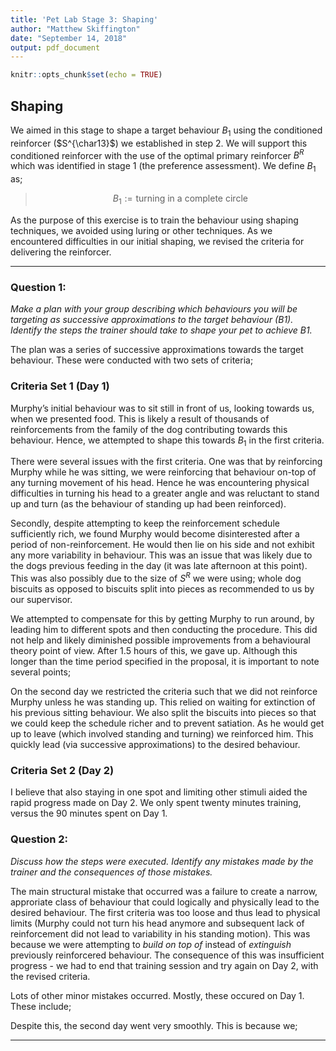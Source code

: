 ---
title: 'Pet Lab Stage 3: Shaping'
author: "Matthew Skiffington"
date: "September 14, 2018"
output: pdf_document
---


```{r setup, include=FALSE}
knitr::opts_chunk$set(echo = TRUE)
```

## Shaping

We aimed in this stage to shape a target behaviour $B_1$ using the conditioned reinforcer ($S^{\char13}$) we established in step 2. We will support this conditioned reinforcer with the use of the optimal primary reinforcer $B^R$ which was identified in stage 1 (the preference assessment). We define $B_1$ as;

 > $$B_1 := \text{turning in a complete circle}$$
 
 
As the purpose of this exercise is to train the behaviour using shaping techniques, we avoided using luring or other techniques. As we encountered difficulties in our initial shaping, we revised the criteria for delivering the reinforcer.

---

### Question 1:

*Make a plan with your group describing which behaviours you will be targeting as successive approximations to the target behaviour (B1). Identify the steps the trainer should take to shape your pet to achieve B1.*

The plan was a series of successive approximations towards the target behaviour. These were conducted with two sets of criteria;

### Criteria Set 1 (Day 1)

\begin{enumerate}
  \item Any movement at all by Murphy
  \item Any movement of Murphy to the left (including head turns)
  \item Movement past $90^o$ to the left of Murphy's head or body
  \item Any movement \textit{approaching} $180^o$ of head or body
  \item Any movement\textit{past} $180^o$ of head or body
  \item Any complete turn
\end{enumerate}

Murphy's initial behaviour was to sit still in front of us, looking towards us, when we presented food. This is likely a result of thousands of reinforcements from the family of the dog contributing towards this behaviour. Hence, we attempted to shape this towards $B_1$ in the first criteria.  

There were several issues with the first criteria. One was that by reinforcing Murphy while he was sitting, we were reinforcing that behaviour on-top of any turning movement of his head. Hence he was encountering physical difficulties in turning his head to a greater angle and was reluctant to stand up and turn (as the behaviour of standing up had been reinforced). 

Secondly, despite attempting to keep the reinforcement schedule sufficiently rich, we found Murphy would become disinterested after a period of non-reinforcement. He would then lie on his side and not exhibit any more variability in behaviour. This was an issue that was likely due to the dogs previous feeding in the day (it was late afternoon at this point). This was also possibly due to the size of $S^R$ we were using; whole dog biscuits as opposed to biscuits split into pieces as recommended to us by our supervisor.

We attempted to compensate for this by getting Murphy to run around, by leading him to different spots and then conducting the procedure. This did not help and likely diminished possible improvements from a behavioural theory point of view. After 1.5 hours of this, we gave up. Although this longer than the time period specified in the proposal, it is important to note several points;

\begin{itemize}
  \item Murphy was on his home property at this point.
  \item Murphy had access to water nearby.
  \item Murphy was not on a leash or being directly controlled in anyway.
\end{itemize}

On the second day we restricted the criteria such that we did not reinforce Murphy unless he was standing up. This relied on waiting for extinction of his previous sitting behaviour. We also split the biscuits into pieces so that we could keep the schedule richer and to prevent satiation. As he would get up to leave (which involved standing and turning) we reinforced him. This quickly lead (via successive approximations) to the desired behaviour.

### Criteria Set 2 (Day 2)

\begin{enumerate}
  \item Any movement at all by Murphy, while he is \textit{standing}
  \item Any movement of Murphy to the left, while he is \textit{standing}
  \item Movement past $90^o$ to the left of Murphy's original position 
  \item Any movement \textit{approaching} $180^o$ of Murphy's original position
  \item Any movement \textit{past} $180^o$ of of Murphy's original position
  \item Any complete turn
\end{enumerate}

I believe that also staying in one spot and limiting other stimuli aided the rapid progress made on Day 2. We only spent twenty minutes training, versus the 90 minutes spent on Day 1.

### Question 2:

*Discuss how the steps were executed. Identify any mistakes made by the trainer and the consequences of those mistakes.*

The main structural mistake that occurred was a failure to create a narrow, approriate class of behaviour that could logically and physically lead to the desired behaviour. The first criteria was too loose and thus lead to physical limits (Murphy could not turn his head anymore and subsequent lack of reinforcement did not lead to variability in his standing motion). This was because we were attempting to *build on top of* instead of *extinguish* previously reinforcered behaviour. The consequence of this was insufficient progress - we had to end that training session and try again on Day 2, with the revised criteria.


Lots of other minor mistakes occurred. Mostly, these occured on Day 1. These include;

\begin{itemize}
  \item Not reinforcing behaviour that was close to the behavioural criteria (often a result of a lack of manual dexterity with the clicker...)
  \item Primary reinforcer being delivered in units that were too large and lead to satiation, interruption of the training
  \item Extraneous stimuli introduced - e.g. moving around, getting Murphy 'excited', talking to Murphy
  \item Interruptions to the training due to camera and battery issues
  \item Failure to use a variable ratio of reinforcement (we generally only used a CRF schedule) - this occured on Day 2 as well
\end{itemize}

Despite this, the second day went very smoothly. This is because we;

\begin{itemize}
  \item Used small reinforcement units
  \item Stayed in one spot, did not move, kept the same position (minimised other stimuli)
  \item Trained Murphy for a brief period (he did not get tired or disinterested)
  \item Minimised interruptions
  \item Kept up a rich schedule of reinforcement
  \item Critically, used a narrower class of criteria (Criteria Set 2) and waited for extinction of sitting behaviour
\end{itemize}


---


